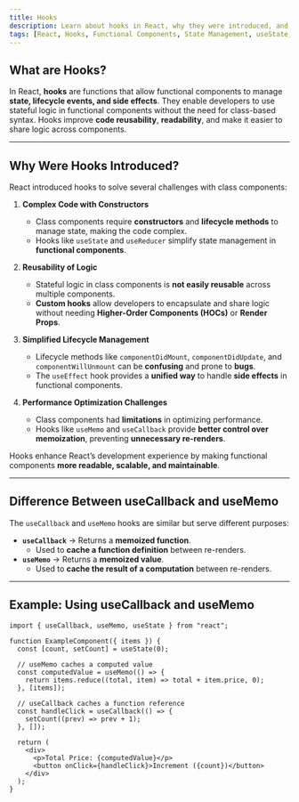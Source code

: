 ```yaml
---
title: Hooks
description: Learn about hooks in React, why they were introduced, and how they differ from class components.
tags: [React, Hooks, Functional Components, State Management, useState, useEffect, useMemo, useCallback]
---
```


## What are Hooks?
In React, **hooks** are functions that allow functional components to manage **state, lifecycle events, and side effects**. They enable developers to use stateful logic in functional components without the need for class-based syntax. Hooks improve **code reusability**, **readability**, and make it easier to share logic across components.

---

## Why Were Hooks Introduced?  
React introduced hooks to solve several challenges with class components:

1. **Complex Code with Constructors**  
   - Class components require **constructors** and **lifecycle methods** to manage state, making the code complex.  
   - Hooks like `useState` and `useReducer` simplify state management in **functional components**.

2. **Reusability of Logic**  
   - Stateful logic in class components is **not easily reusable** across multiple components.  
   - **Custom hooks** allow developers to encapsulate and share logic without needing **Higher-Order Components (HOCs)** or **Render Props**.

3. **Simplified Lifecycle Management**  
   - Lifecycle methods like `componentDidMount`, `componentDidUpdate`, and `componentWillUnmount` can be **confusing** and prone to **bugs**.  
   - The `useEffect` hook provides a **unified way** to handle **side effects** in functional components.

4. **Performance Optimization Challenges**  
   - Class components had **limitations** in optimizing performance.  
   - Hooks like `useMemo` and `useCallback` provide **better control over memoization**, preventing **unnecessary re-renders**.

Hooks enhance React’s development experience by making functional components **more readable, scalable, and maintainable**.

---

## Difference Between useCallback and useMemo
The `useCallback` and `useMemo` hooks are similar but serve different purposes:

- **`useCallback`** → Returns a **memoized function**.
  - Used to **cache a function definition** between re-renders.
- **`useMemo`** → Returns a **memoized value**.
  - Used to **cache the result of a computation** between re-renders.

---

## Example: Using useCallback and useMemo

```tsx
import { useCallback, useMemo, useState } from "react";

function ExampleComponent({ items }) {
  const [count, setCount] = useState(0);

  // useMemo caches a computed value
  const computedValue = useMemo(() => {
    return items.reduce((total, item) => total + item.price, 0);
  }, [items]);

  // useCallback caches a function reference
  const handleClick = useCallback(() => {
    setCount((prev) => prev + 1);
  }, []);

  return (
    <div>
      <p>Total Price: {computedValue}</p>
      <button onClick={handleClick}>Increment ({count})</button>
    </div>
  );
}
